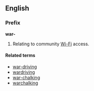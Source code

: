 ==English==
===Prefix===
'''war-'''
# Relating to community [[Wi-Fi]] access.

====Related terms====
*[[war-driving]]
*[[wardriving]]
*[[war-chalking]]
*[[warchalking]]